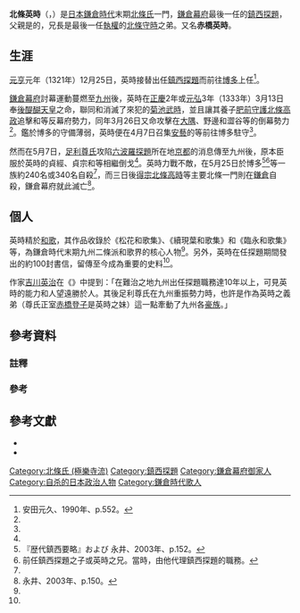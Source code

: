 {{日本武士
|名稱= 北條 英時
|圖片名稱= 
|圖片大小= 
|圖片說明= 
|時代= [[鎌倉時代|鎌倉時代]]末期
|出生日期= 
|出生地點= 
|逝世日期= [[正慶|正慶]]2年或[[元弘|元弘]]3年5月25日（1333年7月7日）
|逝世地點= [[博多|博多]]（現[[福岡縣|福岡縣]][[福岡市|福岡市]]內）
|假名= {{lang|ja|ほうじょう ひでとき}}
|羅馬字= Hōjō Hidetoki
|幼名= 
|改名= 
|别名= 赤橋英時<br>武藏修理亮
|諡号= 
|神号= 
|戒名= 
|洗禮名= 
|墓所= 
|朝廷官位= [[從五位|從五位]]下[[修理職|修理亮]]
|幕府職位= [[鎌倉幕府|鎌倉幕府]][[鎮西探題|鎮西探題]]
|主君= [[守邦親王|守邦親王]]
|藩= 
|氏族= [[北條氏|北條氏]]（{{Link-ja|北條氏 (赤橋流)|北条氏 (赤橋流)|赤橋流}}）
|父母= 父：{{Link-ja|北條久時|北條久時}}<br>母：{{Link-ja|北條宗賴|北条宗頼}}之女
|養父= 
|養母=
|兄弟= [[北條守時|北條守時]]<br>北條宗時<br>{{Link-ja|北條種時|北条種時}}<br>時寶
|姐妹= [[赤橋登子|赤橋登子]]（[[足利尊氏|足利尊氏]]正室）<br>{{Link-ja|洞院公守|洞院公守}}室<br>種子（{{Link-ja|正親町公蔭|正親町公蔭}}正室）<br>{{Link-ja|北條貞規|北条貞規}}正室
|正室= 
|側室= 
|嗣子= 
|嗣女= 
|養子= [[北條高政|北條高政]]
|養女= 
}}

'''北條英時'''（{{jpn|j=北条英時|hg=ほうじょう ひでとき|rm=Hōjō Hidetoki}}，{{bd|？||1333年|7月7日|catIdx=Hōjō Hidetoki}}）是[[日本|日本]][[鎌倉時代|鎌倉時代]]末期[[北條氏|北條氏]]一門，[[鎌倉幕府|鎌倉幕府]]最後一任的[[鎮西探題|鎮西探題]]，父親是{{Link-ja|北條氏 (赤橋流)|北条氏 (赤橋流)|赤橋流}}的{{Link-ja|北條久時|北条久時}}，兄長是最後一任[[執權|執權]]的[[北條守時|北條守時]]之弟。又名'''赤橋英時'''。

== 生涯 ==
[[元亨|元亨]]元年（1321年）12月25日，英時接替{{Link-ja|北條隨時|北条随時|阿曾随時}}出任[[鎮西探題|鎮西探題]]而前往[[博多|博多]]上任<ref name="鎌倉・室町p552">安田元久、1990年、p.552。</ref>。

[[鎌倉幕府|鎌倉幕府]]討幕運動蔓燃至[[九州_(日本)|九州]]後，英時在[[正慶|正慶]]2年或[[元弘|元弘]]3年（1333年）3月13日奉[[後醍醐天皇|後醍醐天皇]]之命，聯同{{Link-ja|少貳貞經|少弐貞経}}和{{Link-ja|大友貞宗|大友貞宗}}消滅了來犯的[[菊池武時|菊池武時]]，並且讓其養子[[肥前國|肥前]][[守護|守護]][[北條高政|北條高政]]追擊{{Link-ja|菊池氏|菊池氏}}和{{Link-ja|阿蘇氏|阿蘇氏}}等反幕府勢力，同年3月26日又命{{Link-ja|松浦氏|松浦氏}}攻擊在[[大隅國|大隅]]、野邊和澀谷等的倒幕勢力<ref name="鎌倉・室町p552"/>。鑑於博多的守備薄弱，英時便在4月7日召集[[安藝國|安藝]]的{{Link-ja|三池氏|三池氏}}等前往博多駐守<ref name="鎌倉・室町p552"/>。

然而在5月7日，[[足利尊氏|足利尊氏]]攻陷[[六波羅探題|六波羅探題]]所在地[[京都|京都]]的消息傳至九州後，原本臣服於英時的貞經、貞宗和{{Link-ja|島津貞久|島津貞久}}等相繼倒戈<ref name="鎌倉・室町p552"/>。英時力戰不敵，在5月25日於博多{{Link-ja|北條種時|北条種時|金澤種時}}<ref>『歴代鎮西要略』および 永井、2003年、p.152。</ref><ref group="註">前任鎮西探題{{Link-ja|北條政顯|北条政顕}}之子或英時之兄。當時，由他代理鎮西探題的職務。</ref>等一族約240名或340名自殺<ref name="鎌倉・室町p552"/>，而三日後[[得宗|得宗]][[北條高時|北條高時]]等主要北條一門則在[[鎌倉|鎌倉]]自殺，鎌倉幕府就此滅亡<ref>永井、2003年、p.150。</ref>。

== 個人 ==
英時精於[[和歌|和歌]]，其作品收錄於《松花和歌集》、《續現葉和歌集》和《臨永和歌集》等，為鎌倉時代末期九州二條派和歌界的核心人物<ref name="鎌倉・室町p552"/>。另外，英時在任探題期間發出的約100封書信，留傳至今成為重要的史料<ref name="鎌倉・室町p552"/>。

作家[[吉川英治|吉川英治]]在《{{Link-ja|私本太平記|私本太平記}}》中提到：「在難治之地九州出任探題職務達10年以上，可見英時的能力和人望遠勝於人。其後足利尊氏在九州重振勢力時，也許是作為英時之義弟（尊氏正室[[赤橋登子|赤橋登子]]是英時之妹）這一點牽動了九州各[[豪族|豪族]]。」

== 參考資料 ==
===註釋===
{{Reflist|group="註"}}
===參考===
{{reflist}}

== 參考文獻 ==
* {{Cite book|author={{Link-ja|永井晉|永井晋}}|script-title=ja:金沢貞顕|publisher={{Link-ja|吉川弘文館|吉川弘文館}}|date=2003年|isbn=4-642-05228-3}}
* {{cite book|author={{Link-ja|安田元久|安田元久}} |script-title=ja:鎌倉・室町人名事典コンパクト版 |publisher={{Link-ja|新人物往來社|新人物往来社}} |year=1990 |isbn=978-4404017574}}

{{DEFAULTSORT:Hōjō Takamasa}}
[[Category:北條氏_(極樂寺流)|Category:北條氏 (極樂寺流)]]
[[Category:鎮西探題|Category:鎮西探題]]
[[Category:鎌倉幕府御家人|Category:鎌倉幕府御家人]]
[[Category:自杀的日本政治人物|Category:自杀的日本政治人物]]
[[Category:鎌倉時代歌人|Category:鎌倉時代歌人]]